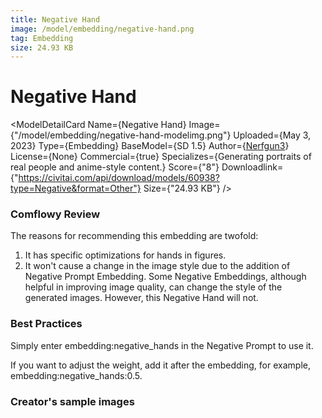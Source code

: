 ```yaml
---
title: Negative Hand
image: /model/embedding/negative-hand.png
tag: Embedding
size: 24.93 KB
---
```



# Negative Hand

<ModelDetailCard 
  Name={<span>Negative Hand</span>}
  Image={"/model/embedding/negative-hand-modelimg.png"}
  Uploaded={<span>May 3, 2023</span>}
  Type={<span>Embedding</span>}
  BaseModel={<span>SD 1.5</span>}
  Author={<a href="https://civitai.com/user/Nerfgun3">Nerfgun3</a>}
  License={<span>None</span>}
  Commercial={true}
  Specializes={<span>Generating portraits of real people and anime-style content.</span>}
  Score={"8"}
  Downloadlink={"https://civitai.com/api/download/models/60938?type=Negative&format=Other"}
  Size={"24.93 KB"}
/>

### Comflowy Review

The reasons for recommending this embedding are twofold:

1. It has specific optimizations for hands in figures.
2. It won't cause a change in the image style due to the addition of Negative Prompt Embedding. Some Negative Embeddings, although helpful in improving image quality, can change the style of the generated images. However, this Negative Hand will not.

### Best Practices
Simply enter embedding:negative_hands in the Negative Prompt to use it.

If you want to adjust the weight, add it after the embedding, for example, embedding:negative_hands:0.5.

### Creator's sample images

<br/>
<PhotoProvider>
  <PhotoView src="/model/embedding/003.png">
    <img src="/model/embedding/003.png" alt="" className='rounded-lg'/>
  </PhotoView>
</PhotoProvider>